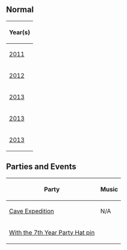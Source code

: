 {{CPW|Cave Mine}}

==Normal==
<center>
{|class="wikitable" border="1"
!Year(s)
|-
|[[Media:RoomsCavemine.swf|2011]]
|-
|[[Media:RoomsCavemine 2.swf|2012]]
|-
|[[Media:RoomsCavemine 3.swf|2013]]
|-
|[[Media:RoomsCavemine 4.swf|2013]]
|-
|[[Media:RoomsCavemine 5.swf|2013]]
|}
</center>

==Parties and Events==
<center>
{|class="wikitable" border="1"
!Party!!Music
|-
|[[Media:RoomsParty1-CaveExpedition.swf|Cave Expedition]]||N/A
|-
|[[media:RoomsCavemine_pin4.swf|With the 7th Year Party Hat pin]]||{{n/a}}
|}


{{Places}}
